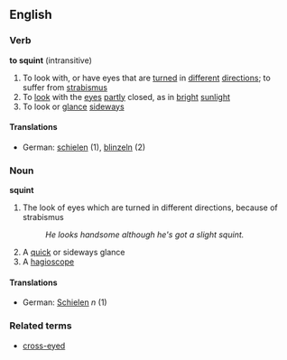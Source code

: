 ==English==

===Verb===
'''to squint''' (intransitive)
# To look with, or have eyes that are [[turn]]ed in [[different]] [[direction]]s; to suffer from [[strabismus]]
# To [[look]] with the [[eye]]s [[partly]] closed, as in [[bright]] [[sunlight]]
# To look or [[glance]] [[sideways]]
====Translations====
*German: [[schielen]] (1), [[blinzeln]] (2)

===Noun===
'''squint'''
# The look of eyes which are turned in different directions, because of strabismus
#:''He looks handsome although he's got a slight squint.''
# A [[quick]] or sideways glance
# A [[hagioscope]]
====Translations====
*German: [[Schielen]] ''n'' (1)

===Related terms===
*[[cross-eyed]]